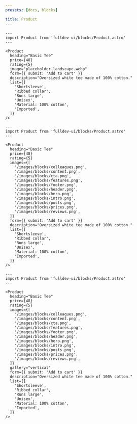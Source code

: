 ```yaml
---
presets: [docs, blocks]

title: Product
---
```


```astro live
---
import Product from 'fulldev-ui/blocks/Product.astro'
---

<Product
  heading="Basic Tee"
  price={48}
  rating={5}
  image="placeholder-landscape.webp"
  form={{ submit: 'Add to cart' }}
  description="Oversized white tee made of 100% cotton."
  list={[
    'Shortsleeve',
    'Ribbed collar',
    'Runs large',
    'Unisex',
    'Material: 100% cotton',
    'Imported',
  ]}
/>
```

```astro live
---
import Product from 'fulldev-ui/blocks/Product.astro'
---

<Product
  heading="Basic Tee"
  price={48}
  rating={5}
  images={[
    '/images/blocks/colleagues.png',
    '/images/blocks/content.png',
    '/images/blocks/cta.png',
    '/images/blocks/features.png',
    '/images/blocks/footer.png',
    '/images/blocks/header.png',
    '/images/blocks/hero.png',
    '/images/blocks/intro.png',
    '/images/blocks/posts.png',
    '/images/blocks/prices.png',
    '/images/blocks/reviews.png',
  ]}
  form={{ submit: 'Add to cart' }}
  description="Oversized white tee made of 100% cotton."
  list={[
    'Shortsleeve',
    'Ribbed collar',
    'Runs large',
    'Unisex',
    'Material: 100% cotton',
    'Imported',
  ]}
/>
```

```astro live
---
import Product from 'fulldev-ui/blocks/Product.astro'
---

<Product
  heading="Basic Tee"
  price={48}
  rating={5}
  images={[
    '/images/blocks/colleagues.png',
    '/images/blocks/content.png',
    '/images/blocks/cta.png',
    '/images/blocks/features.png',
    '/images/blocks/footer.png',
    '/images/blocks/header.png',
    '/images/blocks/hero.png',
    '/images/blocks/intro.png',
    '/images/blocks/posts.png',
    '/images/blocks/prices.png',
    '/images/blocks/reviews.png',
  ]}
  gallery="vertical"
  form={{ submit: 'Add to cart' }}
  description="Oversized white tee made of 100% cotton."
  list={[
    'Shortsleeve',
    'Ribbed collar',
    'Runs large',
    'Unisex',
    'Material: 100% cotton',
    'Imported',
  ]}
/>
```
